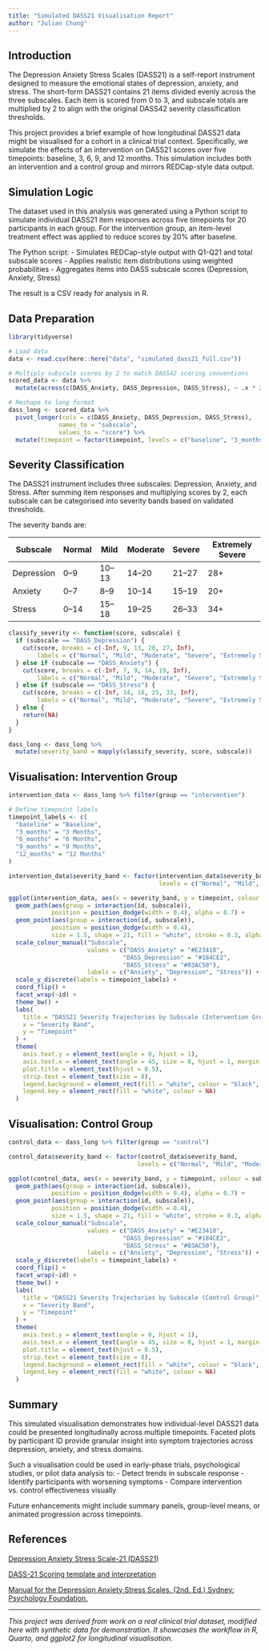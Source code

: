 ```yaml
---
title: "Simulated DASS21 Visualisation Report"
author: "Julian Chung"
---
```


## Introduction

The Depression Anxiety Stress Scales (DASS21) is a self-report instrument designed to measure the emotional states of depression, anxiety, and stress. The short-form DASS21 contains 21 items divided evenly across the three subscales. Each item is scored from 0 to 3, and subscale totals are multiplied by 2 to align with the original DASS42 severity classification thresholds.

This project provides a brief example of how longitudinal DASS21 data might be visualised for a cohort in a clinical trial context. Specifically, we simulate the effects of an intervention on DASS21 scores over five timepoints: baseline, 3, 6, 9, and 12 months. This simulation includes both an intervention and a control group and mirrors REDCap-style data output.

## Simulation Logic

The dataset used in this analysis was generated using a Python script to simulate individual DASS21 item responses across five timepoints for 20 participants in each group. For the intervention group, an item-level treatment effect was applied to reduce scores by 20% after baseline.

The Python script:
- Simulates REDCap-style output with Q1-Q21 and total subscale scores
- Applies realistic item distributions using weighted probabilities
- Aggregates items into DASS subscale scores (Depression, Anxiety, Stress)

The result is a CSV ready for analysis in R.

## Data Preparation

::: {.cell #load-and-reshape-data}
```r
library(tidyverse)

# Load data
data <- read.csv(here::here("data", "simulated_dass21_full.csv"))

# Multiply subscale scores by 2 to match DASS42 scoring conventions
scored_data <- data %>%
  mutate(across(c(DASS_Anxiety, DASS_Depression, DASS_Stress), ~ .x * 2))

# Reshape to long format
dass_long <- scored_data %>%
  pivot_longer(cols = c(DASS_Anxiety, DASS_Depression, DASS_Stress),
              names_to = "subscale",
              values_to = "score") %>%
  mutate(timepoint = factor(timepoint, levels = c("baseline", "3_months", "6_months", "9_months", "12_months")))
```
:::


## Severity Classification

The DASS21 instrument includes three subscales: Depression, Anxiety, and Stress. After summing item responses and multiplying scores by 2, each subscale can be categorised into severity bands based on validated thresholds.

The severity bands are:

| Subscale    | Normal | Mild   | Moderate | Severe | Extremely Severe |
|-------------|--------|--------|----------|--------|------------------|
| Depression  | 0–9    | 10–13  | 14–20    | 21–27  | 28+              |
| Anxiety     | 0–7    | 8–9    | 10–14    | 15–19  | 20+              |
| Stress      | 0–14   | 15–18  | 19–25    | 26–33  | 34+              |

::: {.cell #classify-severity}
```r
classify_severity <- function(score, subscale) {
  if (subscale == "DASS_Depression") {
    cut(score, breaks = c(-Inf, 9, 13, 20, 27, Inf),
        labels = c("Normal", "Mild", "Moderate", "Severe", "Extremely Severe"), right = TRUE)
  } else if (subscale == "DASS_Anxiety") {
    cut(score, breaks = c(-Inf, 7, 9, 14, 19, Inf),
        labels = c("Normal", "Mild", "Moderate", "Severe", "Extremely Severe"), right = TRUE)
  } else if (subscale == "DASS_Stress") {
    cut(score, breaks = c(-Inf, 14, 18, 25, 33, Inf),
        labels = c("Normal", "Mild", "Moderate", "Severe", "Extremely Severe"), right = TRUE)
  } else {
    return(NA)
  }
}

dass_long <- dass_long %>%
  mutate(severity_band = mapply(classify_severity, score, subscale))
```
:::


## Visualisation: Intervention Group

::: {.cell #intervention-plot}
```r
intervention_data <- dass_long %>% filter(group == "intervention")

# Define timepoint labels
timepoint_labels <- c(
  "baseline" = "Baseline",
  "3_months" = "3 Months",
  "6_months" = "6 Months",
  "9_months" = "9 Months",
  "12_months" = "12 Months"
)

intervention_data$severity_band <- factor(intervention_data$severity_band,
                                          levels = c("Normal", "Mild", "Moderate", "Severe", "Extremely Severe"))

ggplot(intervention_data, aes(x = severity_band, y = timepoint, colour = subscale)) +
  geom_path(aes(group = interaction(id, subscale)),
            position = position_dodge(width = 0.4), alpha = 0.7) +
  geom_point(aes(group = interaction(id, subscale)),
            position = position_dodge(width = 0.4),
            size = 1.5, shape = 21, fill = "white", stroke = 0.3, alpha = 0.9) +
  scale_colour_manual("Subscale",
                      values = c("DASS_Anxiety" = "#E23418",
                                "DASS_Depression" = "#184CE2",
                                "DASS_Stress" = "#03AC50"),
                      labels = c("Anxiety", "Depression", "Stress")) +
  scale_y_discrete(labels = timepoint_labels) +
  coord_flip() +
  facet_wrap(~id) +
  theme_bw() +
  labs(
    title = "DASS21 Severity Trajectories by Subscale (Intervention Group)",
    x = "Severity Band",
    y = "Timepoint"
  ) +
  theme(
    axis.text.y = element_text(angle = 0, hjust = 1),
    axis.text.x = element_text(angle = 45, size = 8, hjust = 1, margin = margin(t = 5)),
    plot.title = element_text(hjust = 0.5),
    strip.text = element_text(size = 8),
    legend.background = element_rect(fill = "white", colour = "black", linewidth = 0.5),
    legend.key = element_rect(fill = "white", colour = NA)
  )
```
:::


## Visualisation: Control Group

::: {.cell #control-plot}
```r
control_data <- dass_long %>% filter(group == "control")

control_data$severity_band <- factor(control_data$severity_band,
                                    levels = c("Normal", "Mild", "Moderate", "Severe", "Extremely Severe"))

ggplot(control_data, aes(x = severity_band, y = timepoint, colour = subscale)) +
  geom_path(aes(group = interaction(id, subscale)),
            position = position_dodge(width = 0.4), alpha = 0.7) +
  geom_point(aes(group = interaction(id, subscale)),
            position = position_dodge(width = 0.4),
            size = 1.5, shape = 21, fill = "white", stroke = 0.3, alpha = 0.9) +
  scale_colour_manual("Subscale",
                      values = c("DASS_Anxiety" = "#E23418",
                                "DASS_Depression" = "#184CE2",
                                "DASS_Stress" = "#03AC50"),
                      labels = c("Anxiety", "Depression", "Stress")) +
  scale_y_discrete(labels = timepoint_labels) +
  coord_flip() +
  facet_wrap(~id) +
  theme_bw() +
  labs(
    title = "DASS21 Severity Trajectories by Subscale (Control Group)",
    x = "Severity Band",
    y = "Timepoint"
  ) +
  theme(
    axis.text.y = element_text(angle = 0, hjust = 1),
    axis.text.x = element_text(angle = 45, size = 8, hjust = 1, margin = margin(t = 5)),
    plot.title = element_text(hjust = 0.5),
    strip.text = element_text(size = 8),
    legend.background = element_rect(fill = "white", colour = "black", linewidth = 0.5),
    legend.key = element_rect(fill = "white", colour = NA)
  )
```
:::


## Summary

This simulated visualisation demonstrates how individual-level DASS21 data could be presented longitudinally across multiple timepoints. Faceted plots by participant ID provide granular insight into symptom trajectories across depression, anxiety, and stress domains.

Such a visualisation could be used in early-phase trials, psychological studies, or pilot data analysis to:
- Detect trends in subscale response
- Identify participants with worsening symptoms
- Compare intervention vs. control effectiveness visually

Future enhancements might include summary panels, group-level means, or animated progression across timepoints.

## References

[Depression Anxiety Stress Scale-21 (DASS21)](https://arc.psych.wisc.edu/self-report/depression-anxiety-stress-scale-21-dass21/)

[DASS-21 Scoring template and interpretation](https://comorbidityguidelines.org.au/appendix-k-depression-anxiety-stress-scale-dass-21/dass21-scoring-template-and-interpretation)

[Manual for the Depression Anxiety Stress Scales. (2nd. Ed.) Sydney: Psychology Foundation.](https://raw.githubusercontent.com/jjcurtin/arc_measures/main/DASS21/DASS21.R)

---

_This project was derived from work on a real clinical trial dataset, modified here with synthetic data for demonstration. It showcases the workflow in R, Quarto, and ggplot2 for longitudinal visualisation._
